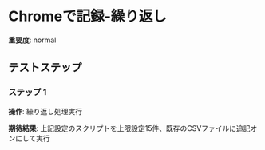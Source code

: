 # Chromeで記録-繰り返し

**重要度**: normal

## テストステップ

### ステップ 1

**操作**: 繰り返し処理実行

**期待結果**:
上記設定のスクリプトを上限設定15件、既存のCSVファイルに追記オンにして実行

